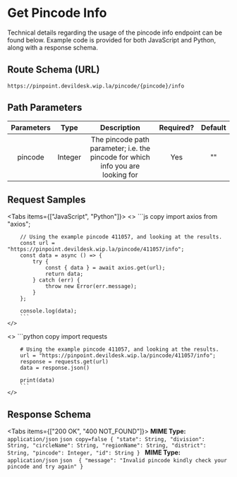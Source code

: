 


# Get Pincode Info

Technical details regarding the usage of the pincode info endpoint can be found below. Example code is provided for both JavaScript and Python, along with a response schema.

## Route Schema (URL)


```
https://pinpoint.devildesk.wip.la/pincode/{pincode}/info

```


## Path Parameters

| Parameters |   Type    |                                     Description                                          | Required? | Default |
|:----------:|:-------: |:----------------------------------------------------------------------------: |:--------: |:------:|
| pincode    |  Integer  | The pincode path parameter; i.e. the pincode for which info you are looking for |     Yes    |    ""   |


## Request Samples

<Tabs items={["JavaScript", "Python"]}>
  <Tab>
    <>
        ```js copy 
        import axios from "axios";

        // Using the example pincode 411057, and looking at the results.
        const url = "https://pinpoint.devildesk.wip.la/pincode/411057/info";
        const data = async () => {
            try {
                const { data } = await axios.get(url);
                return data;
            } catch (err) {
                throw new Error(err.message);
            }
        };

        console.log(data);
        ```
    </>

  </Tab>
  <Tab>
    <>
        ```python copy 
        import requests

        # Using the example pincode 411057, and looking at the results.
        url = "https://pinpoint.devildesk.wip.la/pincode/411057/info";
        response = requests.get(url)
        data = response.json()

        print(data)
        ```
    </>

  </Tab>
</Tabs>


## Response Schema


<Tabs items={["200 OK", "400 NOT_FOUND"]}>
  <Tab>
    **MIME Type:** `application/json`
    ```json copy=false
    {
        "state": String,
        "division": String,
        "circleName": String,
        "regionName": String,
        "district": String,
        "pincode": Integer,
        "id": String
    }
    ```
  </Tab>
  <Tab>
    **MIME Type:** `application/json`
    ```json 
    {
        "message": "Invalid pincode kindly check your pincode and try again"
    }
    ```

  </Tab>
</Tabs>